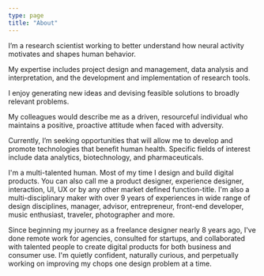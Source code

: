 ```yaml
---
type: page
title: "About"
---
```


I’m a research scientist
working to better understand how neural activity motivates and shapes human
behavior.

My expertise includes project design and management, data analysis
and interpretation, and the development and implementation of research
tools.

I enjoy generating new ideas and devising feasible solutions to
broadly relevant problems.

My colleagues would describe me as a driven,
resourceful individual who maintains a positive, proactive attitude when
faced with adversity.

Currently, I’m seeking opportunities that will allow
me to develop and promote technologies that benefit human health. Specific
fields of interest include data analytics, biotechnology, and
pharmaceuticals.

I'm a multi-talented human. Most of my time I design and build digital products. You can also call me a product designer, experience designer, interaction, UI, UX or by any other market defined function-title. I'm also a multi-disciplinary maker with over 9 years of experiences in wide range of design disciplines, manager, advisor, entrepreneur, front-end developer, music enthusiast, traveler, photographer and more.

Since beginning my journey as a freelance designer nearly 8 years ago, I've done remote work for agencies, consulted for startups, and collaborated with talented people to create digital products for both business and consumer use. I'm quietly confident, naturally curious, and perpetually working on improving my chops one design problem at a time.
